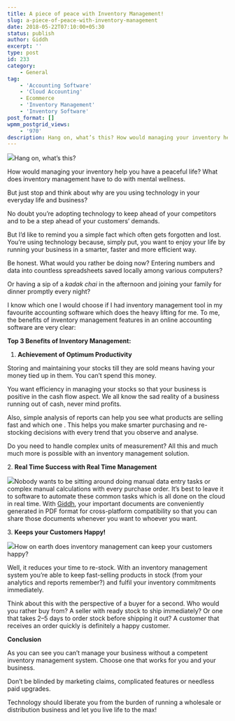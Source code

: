 ```yaml
---
title: A piece of peace with Inventory Management!
slug: a-piece-of-peace-with-inventory-management
date: 2018-05-22T07:10:00+05:30
status: publish
author: Giddh
excerpt: ''
type: post
id: 233
category:
    - General
tag:
    - 'Accounting Software'
    - 'Cloud Accounting'
    - Ecommerce
    - 'Inventory Management'
    - 'Inventory Software'
post_format: []
wpmm_postgrid_views:
    - '970'
description: Hang on, what’s this? How would managing your inventory help you have a peaceful life? What does inventory management have to do with mental wellness.
---
```

<img class="wp-block-image size-large" src = "https://miro.medium.com/max/690/1*L_BVx0f6pyzOl9mpBlZhSg.png" />Hang on, what’s this?

How would managing your inventory help you have a peaceful life? What does inventory management have to do with mental wellness.

But just stop and think about why are you using technology in your everyday life and business?

No doubt you’re adopting technology to keep ahead of your competitors and to be a step ahead of your customers’ demands.

But I’d like to remind you a simple fact which often gets forgotten and lost. You’re using technology because, simply put, you want to enjoy your life by running your business in a smarter, faster and more efficient way.

Be honest. What would you rather be doing now? Entering numbers and data into countless spreadsheets saved locally among various computers?

Or having a sip of a *kadak chai* in the afternoon and joining your family for dinner promptly every night?

I know which one I would choose if I had inventory management tool in my favourite accounting software which does the heavy lifting for me. To me, the benefits of inventory management features in an online accounting software are very clear:

**Top 3 Benefits of Inventory Management:**

1. **Achievement of Optimum Productivity**

Storing and maintaining your stocks till they are sold means having your money tied up in them. You can’t spend this money.

You want efficiency in managing your stocks so that your business is positive in the cash flow aspect. We all know the sad reality of a business running out of cash, never mind profits.

Also, simple analysis of reports can help you see what products are selling fast and which one . This helps you make smarter purchasing and re-stocking decisions with every trend that you observe and analyse.

Do you need to handle complex units of measurement? All this and much much more is possible with an inventory management solution.

2\. **Real Time Success with Real Time Management**

<img class="wp-block-image size-large" src = "https://miro.medium.com/max/480/1*8H4b8Hpk032Yw76KFaM9Nw.png" />Nobody wants to be sitting around doing manual data entry tasks or complex manual calculations with every purchase order. It’s best to leave it to software to automate these common tasks which is all done on the cloud in real time. With [Giddh](https://giddh.com), your important documents are conveniently generated in PDF format for cross-platform compatibility so that you can share those documents whenever you want to whoever you want.

3\. **Keeps your Customers Happy!**

<img class="aligncenter size-large" src = "https://miro.medium.com/max/490/1*SC43Tt6Q9XarGKNSl1ZtgA.jpeg" />How on earth does inventory management can keep your customers happy?

Well, it reduces your time to re-stock. With an inventory management system you’re able to keep fast-selling products in stock (from your analytics and reports remember?) and fulfil your inventory commitments immediately.

Think about this with the perspective of a buyer for a second. Who would you rather buy from? A seller with ready stock to ship immediately? Or one that takes 2–5 days to order stock before shipping it out? A customer that receives an order quickly is definitely a happy customer.

**Conclusion**

As you can see you can’t manage your business without a competent inventory management system. Choose one that works for you and your business.

Don’t be blinded by marketing claims, complicated features or needless paid upgrades.

Technology should liberate you from the burden of running a wholesale or distribution business and let you live life to the max!
